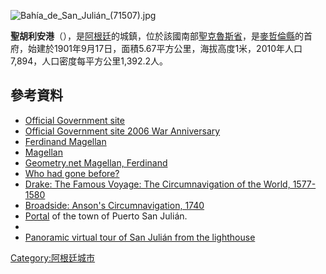 [[Image:Bahía_de_San_Julián_(71507).jpg|right]]
{{Coord|49|18|S|67|43|W|display=title}}

'''聖胡利安港'''（{{lang-es|Puerto San Julián}}），是[[阿根廷|阿根廷]]的城鎮，位於該國南部[[聖克魯斯省_(阿根廷)|聖克魯斯省]]，是[[麥哲倫縣|麥哲倫縣]]的首府，始建於1901年9月17日，面積5.67平方公里，海拔高度1米，2010年人口7,894，人口密度每平方公里1,392.2人。

==參考資料==
*[http://www.sanjulian.gov.ar/ Official Government site]
*[https://web.archive.org/web/20160303194609/http://www.sanjulian.gov.ar/pag_filtronotocias_noticia.php?id=134&seccion=sociales Official Government site 2006 War Anniversary] 
*[https://web.archive.org/web/20020705195700/http://planet.time.net.my/CentralMarket/melaka101/magellan.htm Ferdinand Magellan]
*[http://www.ermeland.de/magellan.htm Magellan] {{Wayback|url=http://www.ermeland.de/magellan.htm |date=20160303213748 }}
*[http://www.geometry.net/detail/basic_m/magellan_ferdinand_explorer_page_no_3.html Geometry.net Magellan, Ferdinand] {{Wayback|url=http://www.geometry.net/detail/basic_m/magellan_ferdinand_explorer_page_no_3.html |date=20120717004959 }}
*[https://www.webcitation.org/query?url=http://www.geocities.com/TheTropics/7557/gone_before.html&date=2009-10-25+11:19:23 Who had gone before?]
*[http://www.loc.gov/rr/rarebook/catalog/drake/drake-4-famousvoy.html Drake: The Famous Voyage: The Circumnavigation of the World, 1577-1580] {{Wayback|url=http://www.loc.gov/rr/rarebook/catalog/drake/drake-4-famousvoy.html |date=20150529234415 }}
*[http://www.nauticalfiction.co.uk/action_notes_display.php?id=1 Broadside: Anson's Circumnavigation, 1740] {{Wayback|url=http://www.nauticalfiction.co.uk/action_notes_display.php?id=1 |date=20060602003958 }}
*[https://web.archive.org/web/20051217135420/http://www.sanjulian.com.ar/ Portal] of the town of Puerto San Julián.
*{{Ar-mi-muni|SCR010}}
*[https://web.archive.org/web/20160303165605/http://www.360travelguide.com/360VirtualTour.asp?iCode=sju02 Panoramic virtual tour of San Julián from the lighthouse]

{{Argentina-geo-stub}}
[[Category:阿根廷城市|Category:阿根廷城市]]